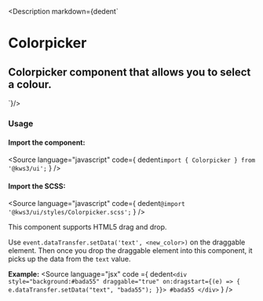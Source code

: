 
<Version />

<Description markdown={dedent`
# Colorpicker
## Colorpicker component that allows you to select a colour.
`}/>

<Meta of={Stories} />
<Canvas of={Stories.Main} />
<Controls />

### Usage
#### Import the component:
<Source
  language="javascript"
  code={
    dedent`import { Colorpicker } from '@kws3/ui';`
  }
/>

#### Import the SCSS:
<Source
  language="javascript"
  code={
    dedent`@import '@kws3/ui/styles/Colorpicker.scss';`
  }
/>

<div class="notification is-info is-light">
  This component supports HTML5 drag and drop.

  Use `event.dataTransfer.setData('text', <new_color>)` on the draggable element.
  Then once you drop the draggable element into this component, it picks up the data from the `text` value.

  **Example:**
  <Source
    language="jsx"
    code ={
    dedent`<div
      style="background:#bada55"
      draggable="true"
      on:dragstart={(e) => {
        e.dataTransfer.setData("text", "bada55");
      }}>
      #bada55
    </div>`
  } />
</div>
